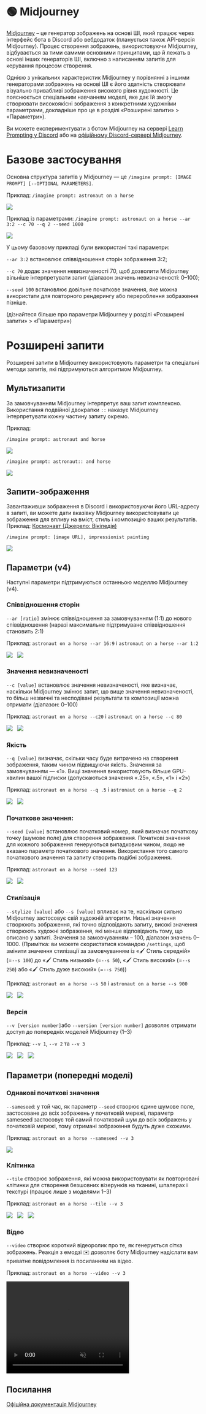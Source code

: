 
# 🟢 Midjourney

[Midjourney](https://www.midjourney.com) – це генератор зображень на основі ШІ, який працює через інтерфейс бота в Discord або вебдодаток (планується також API-версія Midjourney). Процес створення зображень, використовуючи Midjourney, відбувається за тими самими основними принципами, що й лежать в основі інших генераторів ШІ, включно з написанням запитів для керування процесом створення.

Однією з унікальних характеристик Midjourney у порівнянні з іншими генераторами зображень на основі ШІ є його здатність створювати візуально привабливі зображення високого рівня художності. Це пояснюється спеціальним навчанням моделі, яке дає їй змогу створювати високоякісні зображення з конкретними художніми параметрами, докладніше про це в розділі «Розширені запити» >
«Параметри»).

Ви можете експериментувати з ботом Midjourney на сервері [Learn Prompting у Discord](https://learnprompting.org/discord) або на [офіційному Discord-сервері Midjourney](https://discord.gg/midjourney).

# Базове застосування

Основна структура запитів у Midjourney — це `/imagine prompt: [IMAGE PROMPT] [--OPTIONAL PARAMETERS]`.

Приклад: `/imagine prompt: astronaut on a horse`

<div style={{ textAlign: "center" }}>
  <Image
    src="/docs/assets/images_chapter/midjourney_astronaut.webp"
    width={1024}
    height={1024}
    style={{ width: "350px", margin: "auto" }}
  />
</div>

Приклад із параметрами: `/imagine prompt: astronaut on a horse --ar 3:2 --c 70 --q 2 --seed 1000`

<div style={{ textAlign: "center" }}>
  <Image
    src="/docs/assets/images_chapter/midjourney_astronaut_params.webp"
    width={1536}
    height={1024}
    style={{ width: "350px", margin: "auto" }}
  />
</div>

У цьому базовому прикладі були використані такі параметри:

`--ar 3:2` встановлює співвідношення сторін зображення 3:2;

`--c 70` додає значення невизначеності 70, щоб дозволити Midjourney вільніше інтерпретувати запит (діапазон значень невизначеності: 0–100);

`--seed 100` встановлює довільне початкове значення, яке можна використати для повторного рендерингу або перероблення зображення пізніше.

(дізнайтеся більше про параметри Midjourney у розділі «Розширені запити» >
«Параметри»)

# Розширені запити

Розширені запити в Midjourney використовують параметри та спеціальні методи запитів, які підтримуються алгоритмом Midjourney.

## Мультизапити

За замовчуванням Midjourney інтерпретує ваш запит комплексно. Використання подвійної двокрапки `::` наказує Midjourney інтерпретувати кожну частину запиту окремо.

Приклад:

```text
/imagine prompt: astronaut and horse
```

<div style={{ textAlign: "center" }}>
  <Image
    src="/docs/assets/images_chapter/midjourney_astronaut_multi1.webp"
    width={1024}
    height={1024}
    style={{ width: "350px", margin: "auto" }}
  />
</div>

```text
/imagine prompt: astronaut:: and horse
```

<div style={{ textAlign: "center" }}>
  <Image
    src="/docs/assets/images_chapter/midjourney_astronaut_multi2.webp"
    width={1024}
    height={1024}
    style={{ width: "350px", margin: "auto" }}
  />
</div>

## Запити-зображення

Завантаживши зображення в Discord і використовуючи його URL-адресу в запиті, ви можете дати вказівку Midjourney використовувати це зображення для впливу на вміст, стиль і композицію ваших результатів. Приклад: [Космонавт (Джерело: Вікіпедія)](<https://en.wikipedia.org/wiki/Astronaut#/media/File:STS41B-35-1613_-_Bruce_McCandless_II_during_EVA_(Retouched).webp>)

```text
/imagine prompt: [image URL], impressionist painting
```

<div style={{ textAlign: "center" }}>
  <Image
    src="/docs/assets/images_chapter/midjourney_astronaut_ip2.webp"
    width={1024}
    height={1024}
    style={{ width: "350px", margin: "auto" }}
  />
</div>

## Параметри (v4)

Наступні параметри підтримуються останньою моделлю Midjourney (v4).

### Співвідношення сторін

`--ar [ratio]` змінює співвідношення за замовчуванням (1:1) до нового співвідношення (наразі максимальне підтримуване співвідношення становить 2:1)

Приклад: `astronaut on a horse --ar 16:9` і `astronaut on a horse --ar 1:2`

<div style={{ textAlign: "center" }}>
  <Image
    src="/docs/assets/images_chapter/midjourney_astronaut_params_a169.webp"
    width={1792}
    height={1024}
    style={{ width: "350px", margin: "auto" }}
  />
  &nbsp;
  <Image
    src="/docs/assets/images_chapter/midjourney_astronaut_params_a12.webp"
    width={1024}
    height={2048}
    style={{ width: "175px", margin: "auto" }}
  />
</div>

### Значення невизначеності

`--c [value]` встановлює значення невизначеності, яке визначає, наскільки Midjourney змінює запит, що вище значення невизначеності, то більш незвичні та несподівані результати та композиції можна отримати (діапазон: 0–100)

Приклад: `astronaut on a horse --c20` і `astronaut on a horse --c 80`

<div style={{ textAlign: "center" }}>
  <Image
    src="/docs/assets/images_chapter/midjourney_astronaut_params_c20.webp"
    width={1024}
    height={1024}
    style={{ width: "350px", margin: "auto" }}
  />
  &nbsp;
  <Image
    src="/docs/assets/images_chapter/midjourney_astronaut_params_c80.webp"
    width={1024}
    height={1024}
    style={{ width: "350px", margin: "auto" }}
  />
</div>

### Якість

`--q [value]` визначає, скільки часу буде витрачено на створення зображення, таким чином підвищуючи якість. Значення за замовчуванням — «1». Вищі значення використовують більше GPU-хвилин вашої підписки (допускаються значення «.25», «.5», «1» і «2»)

Приклад: `astronaut on a horse --q .5` і `astronaut on a horse --q 2`

<div style={{ textAlign: "center" }}>
  <Image
    src="/docs/assets/images_chapter/midjourney_astronaut_params_q05.webp"
    width={1024}
    height={1024}
    style={{ width: "350px", margin: "auto" }}
  />
  &nbsp;
  <Image
    src="/docs/assets/images_chapter/midjourney_astronaut_params_q2.webp"
    width={1024}
    height={1024}
    style={{ width: "350px", margin: "auto" }}
  />
</div>

### Початкове значення:

`--seed [value]` встановлює початковий номер, який визначає початкову точку (шумове поле) для створення зображення. Початкові значення для кожного зображення генеруються випадковим чином, якщо не вказано параметр початкового значення. Використання того самого початкового значення та запиту створить подібні зображення.

Приклад: `astronaut on a horse --seed 123`

<div style={{ textAlign: "center" }}>
  <Image
    src="/docs/assets/images_chapter/midjourney_astronaut_params_seed123.webp"
    width={1024}
    height={1024}
    style={{ width: "350px", margin: "auto" }}
  />
  &nbsp;
  <Image
    src="/docs/assets/images_chapter/midjourney_astronaut_params_seed123.webp"
    width={1024}
    height={1024}
    style={{ width: "350px", margin: "auto" }}
  />
</div>

### Стилізація

`--stylize [value]` або `--s [value]` впливає на те, наскільки сильно Midjourney застосовує свій художній алгоритм. Низькі значення створюють зображення, які точно відповідають запиту, високі значення створюють художні зображення, які менше відповідають тому, що описано у запиті. Значення за замовчуванням – 100, діапазон значень 0–1000. (Примітка: ви можете скористатися командою `/settings`, щоб змінити значення стилізації за замовчуванням із «🖌️ Стиль середній» (=`--s 100`) до «🖌️ Стиль низький» (=`--s 50`), «🖌️ Стиль високий» (=`--s 250`) або «🖌️ Стиль дуже високий» (=`--s 750`))

Приклад: `astronaut on a horse --s 50` і `astronaut on a horse --s 900`

<div style={{ textAlign: "center" }}>
  <Image
    src="/docs/assets/images_chapter/midjourney_astronaut_params_s50.webp"
    width={1024}
    height={1024}
    style={{ width: "350px", margin: "auto" }}
  />
  &nbsp;
  <Image
    src="/docs/assets/images_chapter/midjourney_astronaut_params_s900.webp"
    width={1024}
    height={1024}
    style={{ width: "350px", margin: "auto" }}
  />
</div>

### Версія

`--v [version number]`або `--version [version number]` дозволяє отримати доступ до попередніх моделей Midjourney (1–3)

Приклад: `--v 1`, `--v 2` та `--v 3`

<div style={{ textAlign: "center" }}>
  <Image
    src="/docs/assets/images_chapter/midjourney_astronaut_params_v1.webp"
    width={512}
    height={512}
    style={{ width: "220px", margin: "auto" }}
  />
  &nbsp;
  <Image
    src="/docs/assets/images_chapter/midjourney_astronaut_params_v2.webp"
    width={512}
    height={512}
    style={{ width: "220px", margin: "auto" }}
  />
  &nbsp;
  <Image
    src="/docs/assets/images_chapter/midjourney_astronaut_params_v3.webp"
    width={512}
    height={512}
    style={{ width: "220px", margin: "auto" }}
  />
</div>

## Параметри (попередні моделі)

### Однакові початкові значення

`--sameseed`: у той час, як параметр `--seed` створює єдине шумове поле, застосоване до всіх зображень у початковій мережі, параметр sameseed застосовує той самий початковий шум до всіх зображень у початковій мережі, тому отримані зображення будуть дуже схожими.

Приклад: `astronaut on a horse --sameseed --v 3`

<div style={{ textAlign: "center" }}>
  <Image
    src="/docs/assets/images_chapter/midjourney_astronaut_params_sameseed.webp"
    width={512}
    height={512}
    style={{ width: "350px", margin: "auto" }}
  />
</div>

### Клітинка

`--tile` створює зображення, які можна використовувати як повторювані клітинки для створення безшовних візерунків на тканині, шпалерах і текстурі (працює лише з моделями 1–3)

Приклад: `astronaut on a horse --tile --v 3`

<div style={{ textAlign: "center" }}>
  <Image
    src="/docs/assets/images_chapter/midjourney_astronaut_params_tilegrid.webp"
    width={512}
    height={512}
    style={{ width: "220px", margin: "auto" }}
  />
  &nbsp;
  <Image
    src="/docs/assets/images_chapter/midjourney_astronaut_params_tile.webp"
    width={1024}
    height={1024}
    style={{ width: "220px", margin: "auto" }}
  />
  &nbsp;
  <Image
    src="/docs/assets/images_chapter/midjourney_astronaut_params_tilecomplete.webp"
    width={2048}
    height={2048}
    style={{ width: "220px", margin: "auto" }}
  />
</div>

### Відео

`--video` створює короткий відеоролик про те, як генерується сітка зображень. Реакція з емодзі ✉️ дозволяє боту Midjourney надіслати вам приватне повідомлення із посиланням на відео.

Приклад: `astronaut on a horse --video --v 3`

<div style={{ textAlign: "center" }}>
  <video width="320" height="240" autoplay muted>
    <source
      src="https://i.mj.run/27c89699-d96d-4834-b6fa-b022a453eb28/video.mp4"
      type="video/mp4"
    ></source>
  </video>
</div>

## Посилання

[Офіційна документація Midjourney](https://docs.midjourney.com/)
